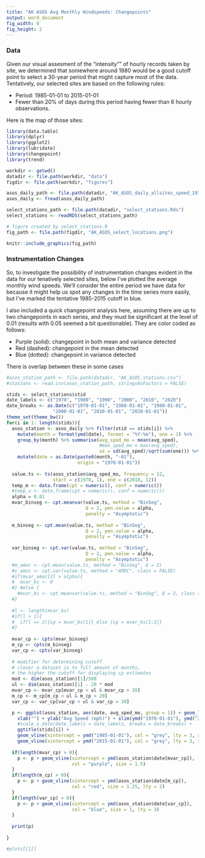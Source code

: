 ```yaml
---
title: "AK ASOS Avg Monthly Windspeeds: Changepoints"
output: word_document
fig_width: 8
fig_height: 2
---
```

### Data

Given our visual assesment of the "intensity"" of hourly records taken by site, we determined that somewhere around 1980 would be a good cutoff point to select a 30-year period that might capture most of the data. Tentatively, our selected sites are based on the following rules:  

* Period: 1985-01-01 to 2015-01-01
* Fewer than 20% of days during this period having fewer than 6 hourly observations.

Here is the map of those sites:
```r
library(data.table)
library(dplyr)
library(ggplot2)
library(lubridate)
library(changepoint)
library(trend)

workdir <- getwd()
datadir <- file.path(workdir, "data")
figdir <- file.path(workdir, "figures")

asos_daily_path <- file.path(datadir, "AK_ASOS_daily_allsites_speed_19700101_to_20190528.csv")
asos_daily <- fread(asos_daily_path)

select_stations_path <- file.path(datadir, "select_stations.Rds")
select_stations <- readRDS(select_stations_path)

# figure created by select_stations.R
fig_path <- file.path(figdir, "AK_ASOS_select_locations.png")

knitr::include_graphics(fig_path)
```


### Instrumentation Changes
So, to investigate the possibility of instrumentation changes evident in the data for our tenatively selected sites, below I've plotted the average monthly wind speeds. We'll consider the entire period we have data for because it might help us spot any changes in the time series more easily, but I've marked the tentative 1985-2015 cutoff in blue.  


  I also included a quick changepoint analysis here, assuming there are up to two changepoints in each series, and they must be significant at the level of 0.01 (results with 0.05 seemed a bit questionable). They are color coded as follows:  

* Purple (solid): changepoint in both mean and variance detected
* Red (dashed): changepoint in the mean detected
* Blue (dotted): changepoint in variance detected  
  
There is overlap between these in some cases
```r


#asos_station_path <- file.path(datadir, "AK_ASOS_stations.csv")
#stations <- read.csv(asos_station_path, stringsAsFactors = FALSE)

stids <- select_stations$stid
date_labels <- c("1970", "1980", "1990", "2000", "2010", "2020")
date_breaks <- as.Date(c("1970-01-01", "1980-01-01", "1990-01-01", 
                 "2000-01-01", "2010-01-01", "2020-01-01"))
theme_set(theme_bw())
for(i in 1: length(stids)){
  asos_station <- asos_daily %>% filter(stid == stids[i]) %>%
    mutate(month = format(ymd(date), format = "%Y-%m"), one = 1) %>% 
    group_by(month) %>% summarise(avg_sped_mo = mean(avg_sped),
                                  #max_sped_mo = max(avg_sped),
                                  se = sd(avg_sped)/sqrt(sum(one))) %>%
    mutate(date = as.Date(paste0(month, "-01"),
                          origin = "1970-01-01"))
    
  value.ts <- ts(asos_station$avg_sped_mo, frequency = 12, 
                 start = c(1970, 1), end = c(2018, 12))  
  temp_m <- data.frame(cpt = numeric(), conf = numeric())
  #temp_v <- data.frame(cpt = numeric(), conf = numeric())
  alpha = 0.01
  mvar_binseg <- cpt.meanvar(value.ts, method = "BinSeg", 
                             Q = 2, pen.value = alpha, 
                             penalty = "Asymptotic")
  
  m_binseg <- cpt.mean(value.ts, method = "BinSeg", 
                             Q = 2, pen.value = alpha, 
                             penalty = "Asymptotic")
  
  var_binseg <- cpt.var(value.ts, method = "BinSeg", 
                             Q = 2, pen.value = alpha, 
                             penalty = "Asymptotic")
  #m_amoc <- cpt.mean(value.ts, method = "BinSeg", Q = 2)
  #v_amoc <- cpt.var(value.ts, method = "AMOC", class = FALSE)
  #if(mvar_amoc[2] > alpha){
  #  mvar_bs <- 0
  #} #else {
    #mvar_bs <- cpt.meanvar(value.ts, method = "BinSeg", Q = 2, class = FALSE)
  #}
  
  #l <- length(mvar_bs)
  #if(l > 1){
  #  if(l == 2){cp = mvar_bs[1]} else {cp = mvar_bs[1:2]}
  #} 
    
  mvar_cp <- cpts(mvar_binseg)  
  m_cp <- cpts(m_binseg)
  var_cp <- cpts(var_binseg)
  
  # modifier for determining cutoff
  # closer a dataset is to full amount of months, 
  # the higher the cutoff for displaying cp estimates
  mod <- dim(asos_station)[1]/588
  ul <- dim(asos_station)[1] - 20 * mod
  mvar_cp <- mvar_cp[mvar_cp < ul & mvar_cp > 20]
  m_cp <- m_cp[m_cp < ul & m_cp > 20]
  var_cp <- var_cp[var_cp < ul & var_cp > 30]

  p <- ggplot(asos_station, aes(date, avg_sped_mo, group = 1)) + geom_line() +
    xlab("") + ylab("Avg Speed (mph)") + xlim(ymd("1970-01-01"), ymd("2019-01-01")) + 
    #scale_x_date(date_labels = date_labels, breaks = date_breaks) + 
    ggtitle(stids[i]) + 
    geom_vline(xintercept = ymd("1985-01-01"), col = "grey", lty = 3, size = 1.25) + 
    geom_vline(xintercept = ymd("2015-01-01"), col = "grey", lty = 3, size = 1.25)
  
  if(length(mvar_cp) > 0){
    p <- p + geom_vline(xintercept = ymd(asos_station$date[mvar_cp]), 
                        col = "purple", size = 1.5)
  }
  if(length(m_cp) > 0){
    p <- p + geom_vline(xintercept = ymd(asos_station$date[m_cp]), 
                        col = "red", size = 1.25, lty = 2)
  }
  if(length(var_cp) > 0){
    p <- p + geom_vline(xintercept = ymd(asos_station$date[var_cp]), 
                        col = "blue", size = 1, lty = 3)
  }
  
  print(p)
  
}

#plots[[1]]

```


